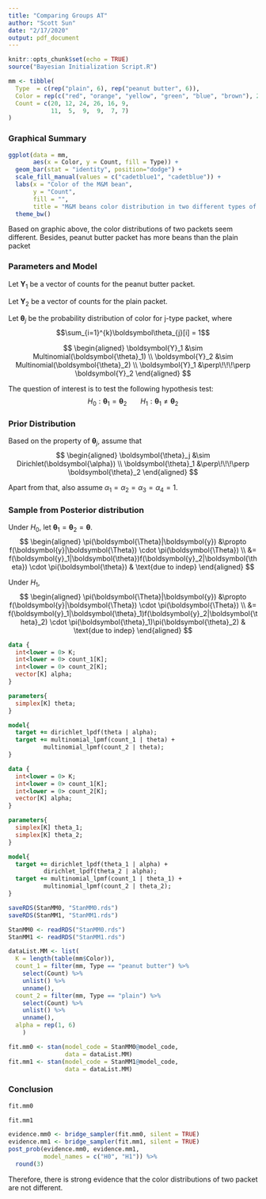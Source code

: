 ---
title: "Comparing Groups AT"
author: "Scott Sun"
date: "2/17/2020"
output: pdf_document
---

```{r setup, include=FALSE}
knitr::opts_chunk$set(echo = TRUE)
source("Bayesian Initialization Script.R")
```

```{r}
mm <- tibble(
  Type  = c(rep("plain", 6), rep("peanut butter", 6)),
  Color = rep(c("red", "orange", "yellow", "green", "blue", "brown"), 2),
  Count = c(20, 12, 24, 26, 16, 9,
            11,  5,  9,  9,  7, 7)
)
```

### Graphical Summary 

```{r}
ggplot(data = mm,
       aes(x = Color, y = Count, fill = Type)) +
  geom_bar(stat = "identity", position="dodge") +
  scale_fill_manual(values = c("cadetblue1", "cadetblue")) +
  labs(x = "Color of the M&M bean",
       y = "Count",
       fill = "",
       title = "M&M beans color distribution in two different types of packet") +
  theme_bw()
```

Based on graphic above, the color distributions of two packets seem different. Besides, peanut butter packet has more beans than the plain packet

### Parameters and Model

Let $\boldsymbol{Y}_{1}$ be a vector of counts for the peanut butter packet.

Let $\boldsymbol{Y}_{2}$ be a vector of counts for the plain packet.

Let $\boldsymbol{\theta}_{j}$ be the probability distribution of color for j-type packet, where
$$\sum_{i=1}^{k}\boldsymbol\theta_{j}[i] = 1$$

$$
\begin{aligned}
\boldsymbol{Y}_1 &\sim Multinomial(\boldsymbol{\theta}_1) \\
\boldsymbol{Y}_2 &\sim Multinomial(\boldsymbol{\theta}_2) \\
\boldsymbol{Y}_1 &\perp\!\!\!\perp \boldsymbol{Y}_2
\end{aligned}
$$

The question of interest is to test the following hypothesis test:
$$
H_{0}:\boldsymbol{\theta}_1 = \boldsymbol{\theta}_2 ~~~~~~~ 
H_1: \boldsymbol{\theta}_1 \neq \boldsymbol{\theta}_2
$$

### Prior Distribution
Based on the property of $\boldsymbol{\theta}_j$, assume that
$$
\begin{aligned}
\boldsymbol{\theta}_j &\sim Dirichlet(\boldsymbol{\alpha}) \\
\boldsymbol{\theta}_1 &\perp\!\!\!\perp \boldsymbol{\theta}_2
\end{aligned}
$$

Apart from that, also assume $\alpha_1 = \alpha_2 = \alpha_3 = \alpha_4 = 1$.

### Sample from Posterior distribution

Under $H_0$, let $\boldsymbol{\theta}_1 = \boldsymbol{\theta}_2 = \boldsymbol{\theta}$.
$$
\begin{aligned}
\pi(\boldsymbol{\Theta}|\boldsymbol{y}) 
&\propto f(\boldsymbol{y}|\boldsymbol{\Theta}) \cdot \pi(\boldsymbol{\Theta}) \\
&= f(\boldsymbol{y}_1|\boldsymbol{\theta})f(\boldsymbol{y}_2|\boldsymbol{\theta}) \cdot
\pi(\boldsymbol{\theta}) & \text{due to indep}
\end{aligned}
$$


Under $H_1$,
$$
\begin{aligned}
\pi(\boldsymbol{\Theta}|\boldsymbol{y}) 
&\propto f(\boldsymbol{y}|\boldsymbol{\Theta}) \cdot \pi(\boldsymbol{\Theta}) \\
&= f(\boldsymbol{y}_1|\boldsymbol{\theta}_1)f(\boldsymbol{y}_2|\boldsymbol{\theta}_2) \cdot
\pi(\boldsymbol{\theta}_1)\pi(\boldsymbol{\theta}_2) & \text{due to indep}
\end{aligned}
$$

```{stan output.var="StanMM0", eval = FALSE}
data {
  int<lower = 0> K;
  int<lower = 0> count_1[K];
  int<lower = 0> count_2[K];
  vector[K] alpha;
}

parameters{
  simplex[K] theta;
}

model{
  target += dirichlet_lpdf(theta | alpha);
  target += multinomial_lpmf(count_1 | theta) + 
          multinomial_lpmf(count_2 | theta);
}
```

```{stan output.var="StanMM1", eval = FALSE}
data {
  int<lower = 0> K;
  int<lower = 0> count_1[K];
  int<lower = 0> count_2[K];
  vector[K] alpha;
}

parameters{
  simplex[K] theta_1;
  simplex[K] theta_2;
}

model{
  target += dirichlet_lpdf(theta_1 | alpha) + 
          dirichlet_lpdf(theta_2 | alpha);
  target += multinomial_lpmf(count_1 | theta_1) + 
          multinomial_lpmf(count_2 | theta_2);
}
```

```{r, eval=FALSE}
saveRDS(StanMM0, "StanMM0.rds")
saveRDS(StanMM1, "StanMM1.rds")
```

```{r}
StanMM0 <- readRDS("StanMM0.rds")
StanMM1 <- readRDS("StanMM1.rds")

dataList.MM <- list(
  K = length(table(mm$Color)),
  count_1 = filter(mm, Type == "peanut butter") %>% 
    select(Count) %>% 
    unlist() %>% 
    unname(),
  count_2 = filter(mm, Type == "plain") %>% 
    select(Count) %>% 
    unlist() %>% 
    unname(),
  alpha = rep(1, 6)
    )

fit.mm0 <- stan(model_code = StanMM0@model_code,
                data = dataList.MM)
fit.mm1 <- stan(model_code = StanMM1@model_code,
                data = dataList.MM)
```

### Conclusion
```{r}
fit.mm0
```

```{r}
fit.mm1
```

```{r}
evidence.mm0 <- bridge_sampler(fit.mm0, silent = TRUE)
evidence.mm1 <- bridge_sampler(fit.mm1, silent = TRUE)
post_prob(evidence.mm0, evidence.mm1,
          model_names = c("H0", "H1")) %>%
  round(3)
```

Therefore, there is strong evidence that the color distributions of two packet are not different.
